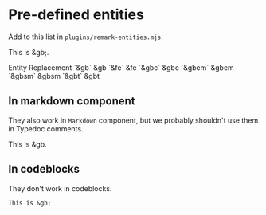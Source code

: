 
# Pre-defined entities

Add to this list in `plugins/remark-entities.mjs`.

This is &gb;.

<BogStandardHeaderRow>
    <BogStandardCol span={3}>
        Entity
    </BogStandardCol>
    <BogStandardCol span={21}>
        Replacement
    </BogStandardCol>
</BogStandardHeaderRow>
<BogStandardRow>
    <BogStandardCol span={3}>
        `&gb`
    </BogStandardCol>
    <BogStandardCol span={21}>
        &gb
    </BogStandardCol>
    <BogStandardCol span={3}>
        `&fe`
    </BogStandardCol>
    <BogStandardCol span={21}>
        &fe
    </BogStandardCol>
    <BogStandardCol span={3}>
        `&gbc`
    </BogStandardCol>
    <BogStandardCol span={21}>
        &gbc
    </BogStandardCol>
    <BogStandardCol span={3}>
        `&gbem`
    </BogStandardCol>
    <BogStandardCol span={21}>
        &gbem
    </BogStandardCol>
    <BogStandardCol span={3}>
        `&gbsm`
    </BogStandardCol>
    <BogStandardCol span={21}>
        &gbsm
    </BogStandardCol>
    <BogStandardCol span={3}>
        `&gbt`
    </BogStandardCol>
    <BogStandardCol span={21}>
        &gbt
    </BogStandardCol>
</BogStandardRow>

## In markdown component

They also work in `Markdown` component, but we probably shouldn't use them in Typedoc comments.

<Markdown>This is &gb.</Markdown>

## In codeblocks

They don't work in codeblocks.

```
This is &gb;
```
